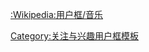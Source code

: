 {{Userbox
  |border-c = #000
  |border-s = 2
  |id-c     = #000
  |id-s     = 9
  |id-fc    = #000
  |info-c   = #FFF
  |info-s   = 10
  |info-fc  = #000
  |id       = [[File:Galaxy2.png|44px]]
  |info     = <center>这个用户在'''[[太空摇滚]]'''中游荡。</center>
  |usercategory=太空摇滚维基人
  |nocat={{{nocat|}}}
}}<noinclude>


[[:Wikipedia:用户框/音乐]]
[[Category:关注与兴趣用户框模板]]
</noinclude>